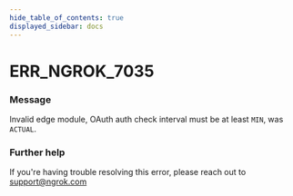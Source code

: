```yaml
---
hide_table_of_contents: true
displayed_sidebar: docs
---
```



# ERR_NGROK_7035

### Message

Invalid edge module, OAuth auth check interval must be at least `MIN`, was `ACTUAL`.

<ErrorDetails error="err_ngrok_7035" />

### Further help

If you're having trouble resolving this error, please reach out to [support@ngrok.com](mailto:support@ngrok.com?subject=Help%20with%20ERR_NGROK_7035)

